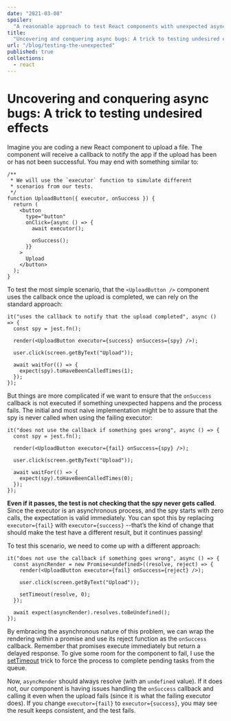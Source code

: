 ```yaml
---
date: "2021-03-08"
spoiler:
  "A reasonable approach to test React components with unexpected async effects."
title:
  "Uncovering and conquering async bugs: A trick to testing undesired effects"
url: "/blog/testing-the-unexpected"
published: true
collections:
  - react
---
```


# Uncovering and conquering async bugs: A trick to testing undesired effects

Imagine you are coding a new React component to upload a file. The component
will receive a callback to notify the app if the upload has been or has not been
successful. You may end with something similar to:

```tsx
/**
 * We will use the `executor` function to simulate different
 * scenarios from our tests.
 */
function UploadButton({ executor, onSuccess }) {
  return (
    <button
      type="button"
      onClick={async () => {
        await executor();

        onSuccess();
      }}
    >
      Upload
    </button>
  );
}
```

To test the most simple scenario, that the `<UploadButton />` component uses the
callback once the upload is completed, we can rely on the standard approach:

```tsx
it("uses the callback to notify that the upload completed", async () => {
  const spy = jest.fn();

  render(<UploadButton executor={success} onSuccess={spy} />);

  user.click(screen.getByText("Upload"));

  await waitFor(() => {
    expect(spy).toHaveBeenCalledTimes(1);
  });
});
```

But things are more complicated if we want to ensure that the `onSuccess`
callback is not executed if something unexpected happens and the process fails.
The initial and most naive implementation might be to assure that the spy is
never called when using the failing executor:

```tsx
it("does not use the callback if something goes wrong", async () => {
  const spy = jest.fn();

  render(<UploadButton executor={fail} onSuccess={spy} />);

  user.click(screen.getByText("Upload"));

  await waitFor(() => {
    expect(spy).toHaveBeenCalledTimes(0);
  });
});
```

**Even if it passes, the test is not checking that the spy never gets called**.
Since the executor is an asynchronous process, and the spy starts with zero
calls, the expectation is valid immediately. You can spot this by replacing
`executor={fail}` with `executor={success}` --that’s the kind of change that
should make the test have a different result, but it continues passing!

To test this scenario, we need to come up with a different approach:

```tsx
it("does not use the callback if something goes wrong", async () => {
  const asyncRender = new Promise<undefined>((resolve, reject) => {
    render(<UploadButton executor={fail} onSuccess={reject} />);

    user.click(screen.getByText("Upload"));

    setTimeout(resolve, 0);
  });

  await expect(asyncRender).resolves.toBeUndefined();
});
```

By embracing the asynchronous nature of this problem, we can wrap the rendering
within a promise and use its reject function as the `onSuccess` callback.
Remember that promises execute immediately but return a delayed response. To
give some room for the component to fail, I use the [setTimeout][settimeout]
trick to force the process to complete pending tasks from the queue.

Now, `asyncRender` should always resolve (with an `undefined` value). If it does
not, our component is having issues handling the `onSuccess` callback and
calling it even when the upload fails (since it is what the failing executor
does). If you change `executor={fail}` to `executor={success}`, you may see the
result keeps consistent, and the test fails.

[settimeout]:
  https://developer.mozilla.org/en-US/docs/Web/JavaScript/EventLoop#zero_delays
